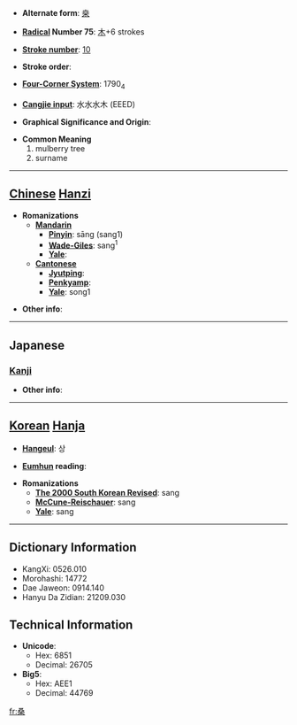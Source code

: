 * '''Alternate form''': [[桒]]

* '''[[Wiktionary:Chinese radical index| Radical]] Number 75''': [[Wiktionary:Chinese radical index 木|木]]+6 strokes

* '''[[Wiktionary:Chinese total strokes index|Stroke number]]''': [[Wiktionary:Chinese total strokes index 10|10]]

* '''Stroke order''': 

* '''[[Wiktionary:Chinese four corner index|Four-Corner System]]''': 1790<sub>4</sub>

* '''[[Wiktionary:Chinese Cangjie index|Cangjie input]]''': 水水水木 (EEED)

* '''Graphical Significance and Origin''': 

* '''Common Meaning'''
*#mulberry tree
*# surname


----

== [[Chinese]] [[Hanzi]] ==

* '''Romanizations'''
** '''[[Mandarin]]'''
*** '''[[Pinyin]]''': sāng (sang1)
*** '''[[Wade-Giles]]''': sang<sup>1</sup>
*** '''[[Yale]]''': 
** '''[[Cantonese]]'''
*** '''[[Jyutping]]''':
*** '''[[Penkyamp]]''': 
*** '''[[Yale]]''': song1

* '''Other info''': 

----

==Japanese==
===[[Kanji]]===
{{kanji|on readings=[[そう]] (sō)
|kun readings=[[くわ]] (kuwa)
}}

* '''Other info''':  

----

== [[Korean]] [[Hanja]] ==

* '''[[Hangeul]]''': 상

* '''[[Eumhun]] reading''': 

* '''Romanizations'''
** '''[[The 2000 South Korean Revised Romanization|The 2000 South Korean Revised]]''': sang
** '''[[McCune-Reischauer]]''': sang
** '''[[Yale]]''': sang

----

== Dictionary Information ==

* KangXi: 0526.010
* Morohashi: 14772
* Dae Jaweon: 0914.140
* Hanyu Da Zidian: 21209.030

== Technical Information ==

* '''Unicode''':
** Hex: 6851
** Decimal: 26705
* '''Big5''':
** Hex: AEE1
** Decimal: 44769

[[fr:桑]]